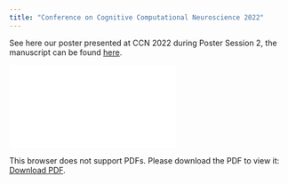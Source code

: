 ```yaml
---
title: "Conference on Cognitive Computational Neuroscience 2022"
---
```


See here our poster presented at CCN 2022 during Poster Session 2, the manuscript can be found [here](https://2022.ccneuro.org/view_paper.php?PaperNum=1124).


<object data="/www/Steinkamp_CCN_2022_wide.pdf" type="application/pdf" width="750px" height="750px">
    <embed src="/www/Steinkamp_CCN_2022_wide.pdf" type="application/pdf">
        <p>This browser does not support PDFs. Please download the PDF to view it: <a href="/www/Steinkamp_CCN_2022_wide.pdf">Download PDF</a>.</p>
    </embed>
</object>
